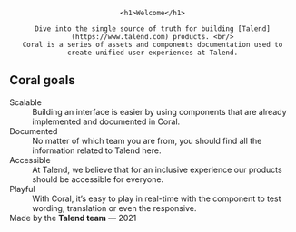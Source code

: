 

<Meta title="Welcome" />

<Welcome id="diveinto" />

<center>

    <h1>Welcome</h1>

    Dive into the single source of truth for building [Talend](https://www.talend.com) products. <br/>
    Coral is a series of assets and components documentation used to create unified user experiences at Talend.

</center>

<SearchBar />

## Coral goals

<Grid columns={2} as="dl">
	<div>
		<dt>Scalable</dt>
		<dd>
			Building an interface is easier by using components that are already implemented and
			documented in Coral.
		</dd>
	</div>
	<div>
		<dt>Documented</dt>
		<dd>
			No matter of which team you are from, you should find all the information related to Talend
			here.
		</dd>
	</div>
	<div>
		<dt>Accessible</dt>
		<dd>
			At Talend, we believe that for an inclusive experience our products should be accessible for
			everyone.
		</dd>
	</div>
	<div>
		<dt>Playful</dt>
		<dd>
			With Coral, it’s easy to play in real-time with the component to test wording, translation or
			even the responsive.
		</dd>
	</div>
</Grid>

<footer style={{ marginTop: '9rem' }}>
	Made by the <b>Talend team</b> — 2021
</footer>
